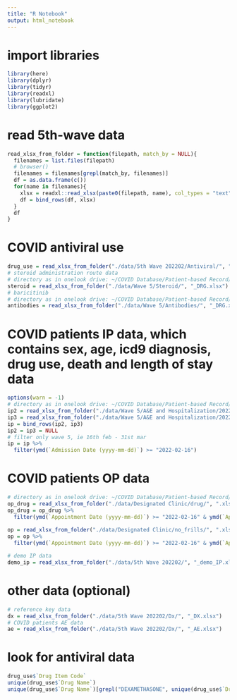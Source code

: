 ```yaml
---
title: "R Notebook"
output: html_notebook
---
```


# import libraries

```r
library(here)
library(dplyr)
library(tidyr)
library(readxl)
library(lubridate)
library(ggplot2)
```

# read 5th-wave data

```r
read_xlsx_from_folder = function(filepath, match_by = NULL){
  filenames = list.files(filepath)
  # browser()
  filenames = filenames[grepl(match_by, filenames)]
  df = as.data.frame(c())
  for(name in filenames){
    xlsx = readxl::read_xlsx(paste0(filepath, name), col_types = "text")
    df = bind_rows(df, xlsx)
  }
  df
}
```

# COVID antiviral use 

```r
drug_use = read_xlsx_from_folder("./data/5th Wave 202202/Antiviral/", ".xlsx")
# steroid administration route data
# directory as in onelook drive: ~/COVID Database/Patient-based Record/XLSX (Preferred)/Wave 5/Steroid
steroid = read_xlsx_from_folder("./data/Wave 5/Steroid/", "_DRG.xlsx")
# baricitinib 
# directory as in onelook drive: ~/COVID Database/Patient-based Record/XLSX (Preferred)/Wave 5/Interferons & Antibodies
antibodies = read_xlsx_from_folder("./data/Wave 5/Antibodies/", "_DRG.xlsx")
```

# COVID patients IP data, which contains sex, age, icd9 diagnosis, drug use, death and length of stay data

```r

options(warn = -1)
# directory as in onelook drive: ~/COVID Database/Patient-based Record/XLSX (Preferred)/Wave 5
ip2 = read_xlsx_from_folder("./data/Wave 5/A&E and Hospitalization/202202/Dx/", "_IP.xlsx")
ip3 = read_xlsx_from_folder("./data/Wave 5/A&E and Hospitalization/202203/Dx/", "_IP.xlsx")
ip = bind_rows(ip2, ip3)
ip2 = ip3 = NULL
# filter only wave 5, ie 16th feb - 31st mar
ip = ip %>% 
  filter(ymd(`Admission Date (yyyy-mm-dd)`) >= "2022-02-16")
```

# COVID patients OP data

```r
# directory as in onelook drive: ~/COVID Database/Patient-based Record/Designated Clinic
op_drug = read_xlsx_from_folder("./data/Designated Clinic/drug/", ".xlsx")
op_drug = op_drug %>%
  filter(ymd(`Appointment Date (yyyy-mm-dd)`) >= "2022-02-16" & ymd(`Appointment Date (yyyy-mm-dd)`) <= "2022-03-31")
  
op = read_xlsx_from_folder("./data/Designated Clinic/no_frills/", ".xlsx")
op = op %>%
  filter(ymd(`Appointment Date (yyyy-mm-dd)`) >= "2022-02-16" & ymd(`Appointment Date (yyyy-mm-dd)`) <= "2022-03-31")

# demo IP data
demo_ip = read_xlsx_from_folder("./data/5th Wave 202202/", "_demo_IP.xlsx")
```

# other data (optional)

```r
# reference key data
dx = read_xlsx_from_folder("./data/5th Wave 202202/Dx/", "_DX.xlsx")
# COVID patients AE data
ae = read_xlsx_from_folder("./data/5th Wave 202202/Dx/", "_AE.xlsx")
```

# look for antiviral data

```r
drug_use$`Drug Item Code`
unique(drug_use$`Drug Name`)
unique(drug_use$`Drug Name`)[grepl("DEXAMETHASONE", unique(drug_use$`Drug Name`))]
```




